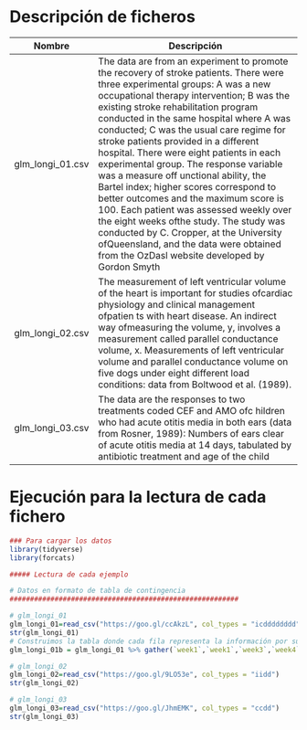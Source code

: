 # Descripción de ficheros

Nombre             | Descripción
-------------------|------------------------------------------------------------
glm_longi_01.csv       |   The data are from an experiment to promote the recovery of stroke patients. There were three experimental groups: A was a new occupational therapy intervention; B was the existing stroke rehabilitation program conducted in the same hospital where A was conducted; C was the usual care regime for stroke patients provided in a different hospital.  There were eight patients in each experimental group. The response variable was a measure off unctional ability, the Bartel index; higher scores correspond to better outcomes and the maximum score is 100. Each patient was assessed weekly over the eight weeks ofthe study. The study was conducted by C. Cropper, at the University ofQueensland, and the data were obtained from the OzDasl website developed by Gordon Smyth
glm_longi_02.csv       |The measurement of left ventricular volume of the heart is important for studies ofcardiac physiology and clinical management ofpatien ts with heart disease. An indirect way ofmeasuring the volume, y, involves a measurement called parallel conductance volume, x. Measurements of left ventricular volume and parallel conductance volume on five dogs under eight different load conditions: data from Boltwood et al. (1989).   
glm_longi_03.csv       |The data are the responses to two treatments coded CEF and AMO ofc hildren who had acute otitis media in both ears (data from Rosner, 1989): Numbers of ears clear of acute otitis media at 14 days, tabulated by antibiotic treatment and age of the child 

# Ejecución para la lectura de cada fichero

```r
### Para cargar los datos
library(tidyverse)
library(forcats)

##### Lectura de cada ejemplo

# Datos en formato de tabla de contingencia
########################################################

# glm_longi_01
glm_longi_01=read_csv("https://goo.gl/ccAkzL", col_types = "icdddddddd")
str(glm_longi_01)
# Construimos la tabla donde cada fila representa la información por sujeto y semana
glm_longi_01b = glm_longi_01 %>% gather(`week1`,`week1`,`week3`,`week4`,`week5`,`week6`,`week7`,`week8`, key = "week", value = stroke)

# glm_longi_02
glm_longi_02=read_csv("https://goo.gl/9LO53e", col_types = "iidd")
str(glm_longi_02)

# glm_longi_03
glm_longi_03=read_csv("https://goo.gl/JhmEMK", col_types = "ccdd")
str(glm_longi_03)
```


